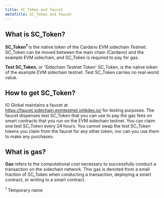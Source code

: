 ```yaml
---
title: SC_Token and faucet
metaTitle: SC_Token and faucet
---
```


## What is SC_Token?

**SC_Token<sup>1</sup>** is the native token of the Cardano EVM sidechain Testnet. SC_Token can be moved between the main chain (Cardano) and the example EVM sidechain, and SC_Token is required to pay for gas.

**Test SC_Token**, or 'Sidechain Testnet Token' SC_Token, is the native token of the example EVM sidechain testnet. Test SC_Token carries no real-world value.

## How to get SC_Token?

IO Global maintains a faucet at https://faucet.sidechain.evmtestnet.iohkdev.io/ for testing purposes. The faucet dispenses test SC_Token that you can use to pay the gas fees on smart contracts that you run on the EVM sidechain testnet. You can claim one test SC_Token every 24 hours. You cannot swap the test SC_Token tokens you claim from the faucet for any other token, nor can you use them to make any purchases.  

## What is gas?

**Gas** refers to the computational cost necessary to successfully conduct a transaction on the sidechain network. This gas is denoted from a small fraction of SC_Token when conducting a transaction, deploying a smart contract, or writing to a smart contract.

  
<sup>1</sup> Temporary name  
